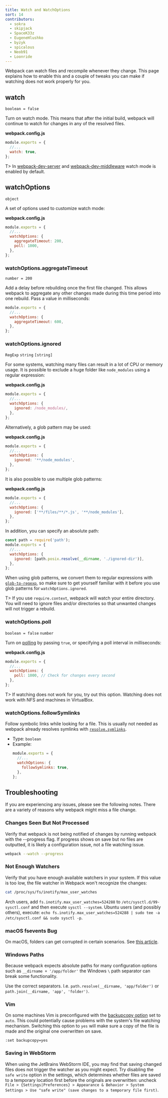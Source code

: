 ```yaml
---
title: Watch and WatchOptions
sort: 14
contributors:
  - sokra
  - skipjack
  - SpaceK33z
  - EugeneHlushko
  - byzyk
  - spicalous
  - Neob91
  - Loonride
---
```


Webpack can watch files and recompile whenever they change. This page explains how to enable this and a couple of tweaks you can make if watching does not work properly for you.

## watch

`boolean = false`

Turn on watch mode. This means that after the initial build, webpack will continue to watch for changes in any of the resolved files.

**webpack.config.js**

```javascript
module.exports = {
  //...
  watch: true,
};
```

T> In [webpack-dev-server](https://github.com/webpack/webpack-dev-server) and [webpack-dev-middleware](https://github.com/webpack/webpack-dev-middleware) watch mode is enabled by default.

## watchOptions

`object`

A set of options used to customize watch mode:

**webpack.config.js**

```javascript
module.exports = {
  //...
  watchOptions: {
    aggregateTimeout: 200,
    poll: 1000,
  },
};
```

### watchOptions.aggregateTimeout

`number = 200`

Add a delay before rebuilding once the first file changed. This allows webpack to aggregate any other changes made during this time period into one rebuild. Pass a value in milliseconds:

```javascript
module.exports = {
  //...
  watchOptions: {
    aggregateTimeout: 600,
  },
};
```

### watchOptions.ignored

`RegExp` `string` `[string]`

For some systems, watching many files can result in a lot of CPU or memory usage. It is possible to exclude a huge folder like `node_modules` using a regular expression:

**webpack.config.js**

```javascript
module.exports = {
  //...
  watchOptions: {
    ignored: /node_modules/,
  },
};
```

Alternatively, a glob pattern may be used:

**webpack.config.js**

```javascript
module.exports = {
  //...
  watchOptions: {
    ignored: '**/node_modules',
  },
};
```

It is also possible to use multiple glob patterns:

**webpack.config.js**

```javascript
module.exports = {
  //...
  watchOptions: {
    ignored: ['**/files/**/*.js', '**/node_modules'],
  },
};
```

In addition, you can specify an absolute path:

```js
const path = require('path');
module.exports = {
  //...
  watchOptions: {
    ignored: [path.posix.resolve(__dirname, './ignored-dir')],
  },
};
```

When using glob patterns, we convert them to regular expressions with [`glob-to-regexp`](https://github.com/fitzgen/glob-to-regexp), so make sure to get yourself familiar with it before you use glob patterns for `watchOptions.ignored`.

T> If you use `require.context`, webpack will watch your entire directory. You will need to ignore files and/or directories so that unwanted changes will not trigger a rebuild.

### watchOptions.poll

`boolean = false` `number`

Turn on [polling](<https://en.wikipedia.org/wiki/Polling_(computer_science)>) by passing `true`, or specifying a poll interval in milliseconds:

**webpack.config.js**

```javascript
module.exports = {
  //...
  watchOptions: {
    poll: 1000, // Check for changes every second
  },
};
```

T> If watching does not work for you, try out this option. Watching does not work with NFS and machines in VirtualBox.

### watchOptions.followSymlinks

Follow symbolic links while looking for a file. This is usually not needed as webpack already resolves symlinks with [`resolve.symlinks`](/configuration/resolve/#resolvesymlinks).

- Type: `boolean`
- Example:
  ```js
  module.exports = {
    //...
    watchOptions: {
      followSymlinks: true,
    },
  };
  ```

## Troubleshooting

If you are experiencing any issues, please see the following notes. There are a variety of reasons why webpack might miss a file change.

### Changes Seen But Not Processed

Verify that webpack is not being notified of changes by running webpack with the --progress flag. If progress shows on save but no files are outputted, it is likely a configuration issue, not a file watching issue.

```bash
webpack --watch --progress
```

### Not Enough Watchers

Verify that you have enough available watchers in your system. If this value is too low, the file watcher in Webpack won't recognize the changes:

```bash
cat /proc/sys/fs/inotify/max_user_watches
```

Arch users, add `fs.inotify.max_user_watches=524288` to `/etc/sysctl.d/99-sysctl.conf` and then execute `sysctl --system`. Ubuntu users (and possibly others), execute: `echo fs.inotify.max_user_watches=524288 | sudo tee -a /etc/sysctl.conf && sudo sysctl -p`.

### macOS fsevents Bug

On macOS, folders can get corrupted in certain scenarios. See [this article](https://github.com/livereload/livereload-site/blob/master/livereload.com/_articles/troubleshooting/os-x-fsevents-bug-may-prevent-monitoring-of-certain-folders.md).

### Windows Paths

Because webpack expects absolute paths for many configuration options such as `__dirname + '/app/folder'` the Windows `\` path separator can break some functionality.

Use the correct separators. I.e. `path.resolve(__dirname, 'app/folder')` or `path.join(__dirname, 'app', 'folder')`.

### Vim

On some machines Vim is preconfigured with the [backupcopy option](http://vimdoc.sourceforge.net/htmldoc/options.html#'backupcopy') set to `auto`. This could potentially cause problems with the system's file watching mechanism. Switching this option to `yes` will make sure a copy of the file is made and the original one overwritten on save.

`:set backupcopy=yes`

### Saving in WebStorm

When using the JetBrains WebStorm IDE, you may find that saving changed files does not trigger the watcher as you might expect. Try disabling the `safe write` option in the settings, which determines whether files are saved to a temporary location first before the originals are overwritten: uncheck `File > {Settings|Preferences} > Appearance & Behavior > System Settings > Use "safe write" (save changes to a temporary file first)`.
